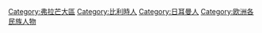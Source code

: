 {{noteTA
|G1=比利時地名
}}

[[Category:弗拉芒大區|Category:弗拉芒大區]]
[[Category:比利時人|Category:比利時人]]
[[Category:日耳曼人|Category:日耳曼人]]
[[Category:欧洲各民族人物|Category:欧洲各民族人物]]